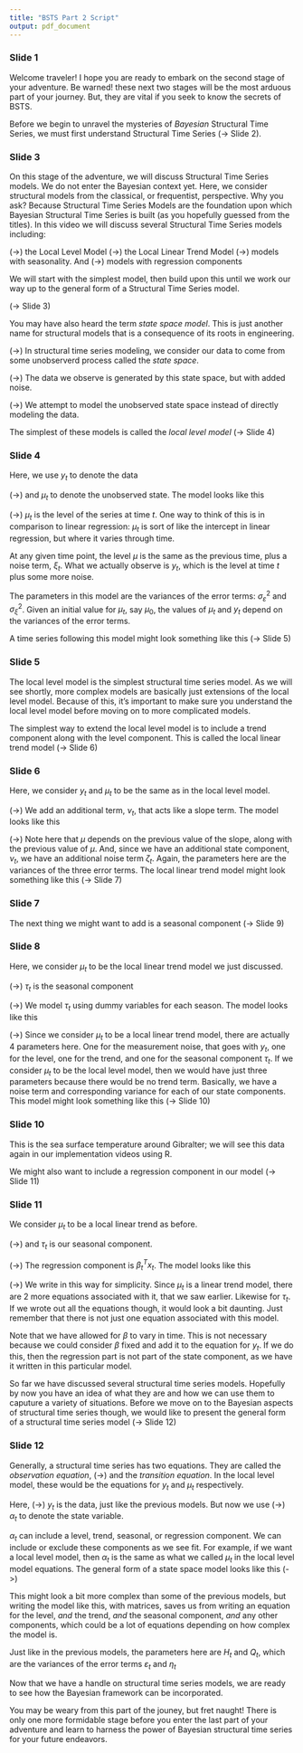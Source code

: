 ```yaml
---
title: "BSTS Part 2 Script"
output: pdf_document
---
```


### Slide 1

Welcome traveler! I hope you are ready to embark on the second stage of your adventure. Be warned! these next two stages will be the most arduous part of your journey. But, they are vital if you seek to know the secrets of BSTS.

Before we begin to unravel the mysteries of *Bayesian* Structural Time Series, we must first understand Structural Time Series (-> Slide 2).

### Slide 3

On this stage of the adventure, we will discuss Structural Time Series models.  We do not enter the Bayesian context yet. Here, we consider structural models from the classical, or frequentist, perspective. Why you ask? Because Structural Time Series Models are the foundation upon which Bayesian Structural Time Series is built (as you hopefully guessed from the titles). In this video we will discuss several Structural Time Series models including:

(->) the Local Level Model
(->) the Local Linear Trend Model
(->) models with seasonality. And
(->) models with regression components

We will start with the simplest model, then build upon this until we work our way up to the general form of a Structural Time Series model.

(-> Slide 3)

You may have also heard the term *state space model*. This is just another name for structural models that is a consequence of its roots in engineering.

(->) In structural time series modeling, we consider our data to come from some unobserverd process called the *state space*.

(->) The data we observe is generated by this state space, but with added noise.

(->) We attempt to model the unobserved state space instead of directly modeling the data.

The simplest of these models is called the *local level model* (-> Slide 4)

### Slide 4

Here, we use $y_t$ to denote the data 

(->) and $\mu_t$ to denote the unobserved state. The model looks like this

(->) $\mu_t$ is the level of the series at time $t$. One way to think of this is in comparison to linear regression: $\mu_t$ is sort of like the intercept in linear regression, but where it varies through time. 

At any given time point, the level $\mu$ is the same as the previous time, plus a noise term, $\xi_t$. What we actually observe is $y_t$, which is the level at time $t$ plus some more noise.

The parameters in this model are the variances of the error terms: $\sigma_{\varepsilon}^2$ and $\sigma_{\xi}^2$. Given an initial value for $\mu_t$, say $\mu_0$, the values of $\mu_t$ and $y_t$ depend on the variances of the error terms.

A time series following this model might look something like this (-> Slide 5)

### Slide 5

The local level model is the simplest structural time series model. As we will see shortly, more complex models are basically just extensions of the local level model. Because of this, it's important to make sure you understand the local level model before moving on to more complicated models.

The simplest way to extend the local level model is to include a trend component along with the level component. This is called the local linear trend model (-> Slide 6)

### Slide 6

Here, we consider $y_t$ and $\mu_t$ to be the same as in the local level model. 

(->) We add an additional term, $\nu_t$, that acts like a slope term. The model looks like this

(->) Note here that $\mu$ depends on the previous value of the slope, along with the previous value of $\mu$. And, since we have an additional state component, $\nu_t$, we have an additional noise term $\zeta_t$. Again, the parameters here are the variances of the three error terms. The local linear trend model might look something like this (-> Slide 7)

### Slide 7

The next thing we might want to add is a seasonal component (-> Slide 9)

### Slide 8

Here, we consider $\mu_t$ to be the local linear trend model we just discussed.

(->) $\tau_t$ is the seasonal component

(->) We model $\tau_t$ using dummy variables for each season. The model looks like this

(->) Since we consider $\mu_t$ to be a local linear trend model, there are actually 4 parameters here. One for the measurement noise, that goes with $y_t$, one for the level, one for the trend, and one for the seasonal component $\tau_t$. If we consider $\mu_t$ to be the local level model, then we would have just three parameters because there would be no trend term. Basically, we have a noise term and corresponding variance for each of our state components. This model might look something like this (-> Slide 10)

### Slide 10

This is the sea surface temperature around Gibralter; we will see this data again in our implementation videos using R.

We might also want to include a regression component in our model (-> Slide 11)

### Slide 11

We consider $\mu_t$ to be a local linear trend as before.

(->) and $\tau_t$ is our seasonal component.

(->) The regression component is $\beta_t^Tx_t$. The model looks like this

(->) We write in this way for simplicity. Since $\mu_t$ is a linear trend model, there are 2 more equations associated with it, that we saw earlier. Likewise for $\tau_t$. If we wrote out all the equations though, it would look a bit daunting. Just remember that there is not just one equation associated with this model.

Note that we have allowed for $\beta$ to vary in time. This is not necessary because we could consider $\beta$ fixed and add it to the equation for $y_t$. If we do this, then the regression part is not part of the state component, as we have it written in this particular model.

So far we have discussed several structural time series models. Hopefully by now you have an idea of what they are and how we can use them to caputure a variety of situations. Before we move on to the Bayesian aspects of structural time series though, we would like to present the general form of a structural time series model (-> Slide 12)

### Slide 12

Generally, a structural time series has two equations. They are called the *observation equation*, (->) and the *transition equation*. In the local level model, these would be the equations for $y_t$ and $\mu_t$ respectively.

Here, (->) $y_t$ is the data, just like the previous models. But now we use (->) $\alpha_t$ to denote the state variable.

$\alpha_t$ can include a level, trend, seasonal, or regression component. We can include or exclude these components as we see fit. For example, if we want a local level model, then $\alpha_t$ is the same as what we called $\mu_t$ in the local level model equations. The general form  of a state space model looks like this (->)

This might look a bit more complex than some of the previous models, but writing the model like this, with matrices, saves us from writing an equation for the level, *and* the trend, *and* the seasonal component, *and* any other components, which could be a lot of equations depending on how complex the model is.

Just like in the previous models, the parameters here are $H_t$ and $Q_t$, which are the variances of the error terms $\varepsilon_t$ and $\eta_t$

Now that we have a handle on structural time series models, we are ready to see how the Bayesian framework can be incorporated.

You may be weary from this part of the jouney, but fret naught! There is only one more formidable stage before you enter the last part of your adventure and learn to harness the power of Bayesian structural time series for your future endeavors.





